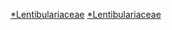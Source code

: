 {{WPSS-cat}}
{{Stub Category|article=[[狸藻科|狸藻科]][[族_(生物)|家族]][[植物|植物]]|newstub=Lentibulariaceae-stub|category=狸藻科}}
{{Hiddencat}}

[[Category:脣形目小作品|*Lentibulariaceae]]
[[Category:食虫植物小作品|*Lentibulariaceae]]